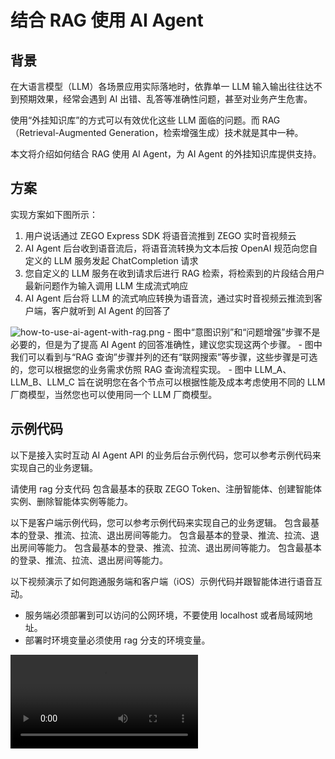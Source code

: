 # 结合 RAG 使用 AI Agent

## 背景

在大语言模型（LLM）各场景应用实际落地时，依靠单一 LLM 输入输出往往达不到预期效果，经常会遇到 AI 出错、乱答等准确性问题，甚至对业务产生危害。

使用“外挂知识库”的方式可以有效优化这些 LLM 面临的问题。而 RAG（Retrieval-Augmented Generation，检索增强生成）技术就是其中一种。

本文将介绍如何结合 RAG 使用 AI Agent，为 AI Agent 的外挂知识库提供支持。

## 方案

实现方案如下图所示：
1. 用户说话通过 ZEGO Express SDK 将语音流推到 ZEGO 实时音视频云
2. AI Agent 后台收到语音流后，将语音流转换为文本后按 OpenAI 规范向您自定义的 LLM 服务发起 ChatCompletion 请求
3. 您自定义的 LLM 服务在收到请求后进行 RAG 检索，将检索到的片段结合用户最新问题作为输入调用 LLM 生成流式响应
4. AI Agent 后台将 LLM 的流式响应转换为语音流，通过实时音视频云推流到客户端，客户就听到 AI Agent 的回答了

<Frame width="512" height="auto" caption="">
  <img src="https://media-resource.spreading.io/docuo/workspace741/896bc39e2e65b82d5670b01b7c131c30/eb103c003d.png" alt="how-to-use-ai-agent-with-rag.png"/>
</Frame>

<Note title="说明">
- 图中“意图识别”和“问题增强”步骤不是必要的，但是为了提高 AI Agent 的回答准确性，建议您实现这两个步骤。
- 图中我们可以看到与“RAG 查询”步骤并列的还有“联网搜索”等步骤，这些步骤是可选的，您可以根据您的业务需求仿照 RAG 查询流程实现。
- 图中 LLM_A、LLM_B、LLM_C 旨在说明您在各个节点可以根据性能及成本考虑使用不同的 LLM 厂商模型，当然您也可以使用同一个 LLM 厂商模型。
</Note>

## 示例代码
以下是接入实时互动 AI Agent API 的业务后台示例代码，您可以参考示例代码来实现自己的业务逻辑。

<CardGroup cols={2}>
<Card title="业务后台示例代码（含 RAG 查询实现）"  href="https://github.com/ZEGOCLOUD/ai_agent_quick_start_server/tree/rag" target="_blank">
<Warning title="注意">请使用 rag 分支代码</Warning>
包含最基本的获取 ZEGO Token、注册智能体、创建智能体实例、删除智能体实例等能力。
</Card>
</CardGroup>

以下是客户端示例代码，您可以参考示例代码来实现自己的业务逻辑。
<CardGroup cols={2}>
<Card title="Android 客户端示例代码" href="https://github.com/ZEGOCLOUD/ai_agent_quick_start/tree/master/android" target="_blank">
包含最基本的登录、推流、拉流、退出房间等能力。
</Card>
<Card title="iOS 客户端示例代码" href="https://github.com/ZEGOCLOUD/ai_agent_quick_start/tree/master/ios" target="_blank">
包含最基本的登录、推流、拉流、退出房间等能力。
</Card>
<Card title="Web 客户端示例代码" href="https://github.com/ZEGOCLOUD/ai_agent_quick_start/tree/master/web" target="_blank">
包含最基本的登录、推流、拉流、退出房间等能力。
</Card>
<Card title="Flutter 客户端示例代码" href="https://github.com/ZEGOCLOUD/ai_agent_quick_start/tree/master/flutter" target="_blank">
包含最基本的登录、推流、拉流、退出房间等能力。
</Card>
</CardGroup>

以下视频演示了如何跑通服务端和客户端（iOS）示例代码并跟智能体进行语音互动。
<Warning title="注意">
- 服务端必须部署到可以访问的公网环境，不要使用 localhost 或者局域网地址。
- 部署时环境变量必须使用 rag 分支的环境变量。
</Warning>
<Video src="https://media-resource.spreading.io/docuo/workspace564/27e54a759d23575969552654cb45bf89/aaaa65c2d4.mp4" />


## 实现服务端功能

<Steps titleSite="h3">
<Step title="实现 RAG 查询" titleSize="h3">


要实现 RAG 查询我们有多种方案。以下是一些常见方案：
- [LangChain](https://js.langchain.com/docs/integrations/retrievers/)
- [LlamaIndex](https://www.llamaindex.ai/)
- [LightRAG](https://lightrag.github.io/)
- [RAGFlow](https://ragflow.io/)
- [阿里云百炼](https://www.aliyun.com/product/bailian)

本文以 RAGFlow 和 阿里云百炼为例介绍实现方式。


<Tabs>
<Tab title="阿里云百炼">
- 知识库使用指南请参考 [使用指南](https://bailian.console.aliyun.com/?spm=a2c4g.11186623.0.0.7ba312d5YW74o6&tab=doc#/doc/?type=app&url=2807740)。

<Steps titleSite="p">
<Step title="上传应用数据">
打开阿里云百炼控制台，切换到“应用->应用数据”。在“类目管理”中创建一个类目，然后点击导入数据选择文件上传导入到类目中。
</Step>
<Step title="创建知识库">
打开阿里云百炼控制台，切换到“应用->知识库”。点击“创建知识库”按钮，填写知识库名称后点击“下一步”。在选择数据时，选择上一步导入的文件。
</Step>
<Step title="实现 RAG 查询接口">
请参考 [阿里云百炼 API 指南](https://bailian.console.aliyun.com/?spm=5176.29619931.J_AHgvE-XDhTWrtotIBlDQQ.13.74cd521cb6A3jn&tab=doc#/doc/?type=app&url=2852772) 实现 RAG 查询接口。

<Accordion title="查询接口示例代码" defaultOpen="false">
示例代码环境变量说明：

- ALIBABA_CLOUD_ACCESS_KEY_ID: 参考 [如何创建 ACCESS_KEY 及 ACCESS_KEY_SECRET](https://help.aliyun.com/zh/ram/user-guide/create-an-accesskey-pair?spm=a2c4g.11186623.0.i2)
- ALIBABA_CLOUD_ACCESS_KEY_SECRET: 参考 [如何创建 ACCESS_KEY 及 ACCESS_KEY_SECRET](https://help.aliyun.com/zh/ram/user-guide/create-an-accesskey-pair?spm=a2c4g.11186623.0.i2)
- ALIBABA_CLOUD_SERVICE_ENDPOINT: 使用`bailian.cn-beijing.aliyuncs.com`
- ALIBABA_CLOUD_BAILIAN_WORKSPACE_ID: 参考 [如何获取阿里云百炼业务空间ID](https://bailian.console.aliyun.com/?spm=5176.29619931.J_AHgvE-XDhTWrtotIBlDQQ.13.74cd521cb6A3jn&tab=doc#/doc/?type=model&url=2587495)
- ALIBABA_CLOUD_BAILIAN_KB_INDEX_ID: 阿里云百炼控制台->应用->知识库->鼠标放置在知识库右侧的ID图标上->复制弹出的ID

```js
import * as bailian20231229 from '@alicloud/bailian20231229'
import * as OpenApi from '@alicloud/openapi-client'
import * as Util from '@alicloud/tea-util'

// 创建阿里云客户端的函数
const createClient = () => {
    const config = new OpenApi.Config({
        accessKeyId: process.env.ALIBABA_CLOUD_ACCESS_KEY_ID,
        accessKeySecret: process.env.ALIBABA_CLOUD_ACCESS_KEY_SECRET,
    })

    config.endpoint = process.env.ALIBABA_CLOUD_SERVICE_ENDPOINT

    return new bailian20231229.default(config)
}

// 添加返回类型定义
interface BailianResponse {
  kbContent: string;
  rawResponse: any; // 保留原始响应，以防其他地方需要使用
}

// 检索函数
export const retrieveFromBailian = async ({ query }: { query: string }): Promise<BailianResponse> => {
    const client = createClient()
    // !mark
    const retrieveRequest = new bailian20231229.RetrieveRequest({
        query,
        enableReranking: false,
        indexId: process.env.ALIBABA_CLOUD_BAILIAN_KB_INDEX_ID,
    })

    const runtime = new Util.RuntimeOptions({})
    const headers = {}

    console.log(">>>>>>>>>>>>>>>>>>> 开始检索：", query, "检索 <<<<<<<<<<<<<<<<");
    const result = await client.retrieveWithOptions(
        process.env.ALIBABA_CLOUD_BAILIAN_WORKSPACE_ID!,
        retrieveRequest,
        headers,
        runtime
    )
    console.log(">>>>>>>>>>>>>>>>>>> 检索结果：", result, "检索结果 <<<<<<<<<<<<<<<<");

    if (!result?.body?.success || !result?.body?.data?.nodes) {
        throw new Error('资料库查询失败');
    }

    // 处理资料库内容
    // !mark(1:4)
    const kbContent = result.body.data.nodes
        .slice(0, Number(process.env.KB_CHUNK_COUNT))
        .map((node: any) => `doc_name: ${node.metadata.doc_name}\ncontent: ${node.text}`)
        .join('\n\n');

    console.log(">>>>>>>>>>>>>>>>>>> 检索结果：", kbContent, "检索结果 <<<<<<<<<<<<<<<<");

    return {
        kbContent,
        rawResponse: result
    };
}
```
</Accordion>
</Step>
</Steps>
</Tab>

<Tab title="RAGFlow">
<Steps titleSite="p">
<Step title="部署 RAGFlow">

请参考 [RAGFlow 部署文档](https://ragflow.io/docs/dev/#start-up-the-server) 部署 RAGFlow。

<Warning title="注意">请不要直接使用 [RAGFlow Demo](https://demo.ragflow.io/) 创建数据库并通过API请求。因为 RAGFlow Demo 的接口已限制访问会导致查询失败。</Warning>
</Step>
<Step title="创建知识库">
请参考 [RAGFlow 创建知识库文档](https://ragflow.io/docs/dev/#create-your-first-knowledge-base) 创建知识库。
</Step>
<Step title="实现 RAG 查询接口">
请参考 [RAGFlow Retrieve chunks](https://ragflow.io/docs/dev/http_api_reference#retrieve-chunks) 接口说明文档实现 RAG 查询接口。
<Accordion title="查询接口示例代码" defaultOpen="false">
示例代码环境变量说明：

- RAGFLOW_KB_DATASET_ID: 点击进入知识库后，URL 后的请求参数id值即为知识库ID。
- RAGFLOW_API_ENDPOINT: 点击右上角切换到系统设置页面->API->API 服务器
- RAGFLOW_API_KEY: 点击右上角切换到系统设置页面->API->点击“API KEY”按钮->创建新密钥

```js
export async function retrieveFromRagflow({
    question,
    dataset_ids = [process.env.RAGFLOW_KB_DATASET_ID!],
    document_ids = [],
    page = 1,
    page_size = 100,
    similarity_threshold = 0.2,
    vector_similarity_weight = 0.3,
    top_k = 1024,
    rerank_id,
    keyword = true,
    highlight = false,
}: RetrieveParams): Promise<RagFlowResponse> {
    // 检查必要的环境变量
    if (!process.env.RAGFLOW_API_KEY || !process.env.RAGFLOW_API_ENDPOINT) {
        throw new Error('缺少必要的RAGFlow配置信息');
    }

    // 检查必要的参数
    if (!dataset_ids?.length && !document_ids?.length) {
        throw new Error('dataset_ids 或 document_ids 至少需要提供一个');
    }

    // 构建请求体
    const requestBody = {
        question,
        dataset_ids,
        document_ids,
        page,
        page_size,
        similarity_threshold,
        vector_similarity_weight,
        top_k,
        rerank_id,
        keyword,
        highlight,
    };

    try {
        // 使用官方文档中的正确端点格式
        // !mark
        const response = await fetch(`${process.env.RAGFLOW_API_ENDPOINT}/api/v1/retrieval`, {
            method: 'POST',
            headers: {
                'Content-Type': 'application/json',
                'Authorization': `Bearer ${process.env.RAGFLOW_API_KEY}`,
            },
            body: JSON.stringify(requestBody),
        });

        if (!response.ok) {
            const errorData = await response.text();
            throw new Error(`RAGFlow API 错误: ${response.status} ${response.statusText}, 详细信息: ${errorData}`);
        }

        const data: RagFlowRetrievalResponse = await response.json();


        // 处理检索结果，将其转换为拼接好的文本
        let kbContent = '';
        // 返回的 chunk 可能会很多，所以需要限制一下返回的 chunk 数量
        let kbCount = 0;

        // !mark(1:6)
        for (const chunk of data.data.chunks) {
            if (kbCount < Number(process.env.KB_CHUNK_COUNT)) {
                kbContent += `doc_name: ${chunk.document_keyword}\ncontent: ${chunk.content}\n\n`;
                kbCount += 1;
            }
        }

        return {
            kbContent,
            rawResponse: data
        };

    } catch (error) {
        console.error('RAGFlow检索失败:', error);
        throw error;
    }
}
```
</Accordion>
</Step>
</Steps>
</Tab>

</Tabs>

</Step>
<Step title="实现自定义 LLM" titleSize="h3">
创建符合 OpenAI API 协议的接口。

<Tabs>
<Tab title="接口关键点说明">
提供一个兼容 [platform.openai.com](https://platform.openai.com/docs/api-reference/chat) 的 `chat/completions` 接口。关键点如下：

- 接口路径：可以被 AI Agent 调用的 Url，例如 `https://your-custom-llm-service/chat/completions`。
- 请求格式：接受兼容 OpenAI 协议的请求头和请求体。
- 响应格式：返回与 OpenAI 协议兼容、且符合 SSE 规范的流式响应数据。


<Accordion title="AI Agent 后台向 chat/completions 接口发起请求的请求体示例" defaultOpen="false">
```json
{
    "model": "your model name", // 对应 LLM.Model 参数
    "temperature": 1, // 对应 LLM.Temperature 参数
    "top_p": 0.7, // 对应 LLM.TopP 参数
    "max_tokens": 16384, // 对应 LLM.Params.max_tokens 参数
    "messages":[
        {
            "role": "system",
            "content": "请根据用户提供的知识库内容用友好的语气回答用户问题，如果用户的问题不在知识库中，请礼貌的告诉用户我们没有相关的知识库内容。" // 对应 LLM.SystemPrompt 参数
        },
        ... // 其他消息
    ],
    ... // 其他参数
    // 如果 LLM.AddAgentInfo 参数为 true，则会包含 agent_info 信息
    "agent_info": {
        "room_id": "所在roomid",
        "agent_instance_id" : "智能体实例 id",
        "agent_user_id" : "智能体的user id",
        "user_id": "用户的user id",
        "round_id": 1, //轮次id
        "time_stamp": 193243200 //毫秒级别时间戳
    }
}
```
</Accordion>

<Accordion title="Chat Completion 流式响应对象块示例" defaultOpen="false">
```json
data: {"id":"d7ae7c4a-1524-4fe5-9d58-e4d59b89d8f0","object":"chat.completion.chunk","created":1709899323,"model":"step-1-8k","choices":[{"index":0,"delta":{"role":"","content":"您"},"finish_reason":""}],"usage":{"prompt_tokens":83,"completion_tokens":1,"total_tokens":84}}
data: {"id":"d7ae7c4a-1524-4fe5-9d58-e4d59b89d8f0","object":"chat.completion.chunk","created":1709899323,"model":"step-1-8k","choices":[{"index":0,"delta":{"role":"","content":"好"},"finish_reason":""}],"usage":{"prompt_tokens":83,"completion_tokens":2,"total_tokens":85}}
data: {"id":"d7ae7c4a-1524-4fe5-9d58-e4d59b89d8f0","object":"chat.completion.chunk","created":1709899323,"model":"step-1-8k","choices":[{"index":0,"delta":{"role":"","content":"！"},"finish_reason":""}],"usage":{"prompt_tokens":83,"completion_tokens":3,"total_tokens":86}}
data: {"id":"d7ae7c4a-1524-4fe5-9d58-e4d59b89d8f0","object":"chat.completion.chunk","created":1709899323,"model":"step-1-8k","choices":[{"index":0,"delta":{"role":"","content":"即"},"finish_reason":""}],"usage":{"prompt_tokens":83,"completion_tokens":4,"total_tokens":87}}
data: {"id":"d7ae7c4a-1524-4fe5-9d58-e4d59b89d8f0","object":"chat.completion.chunk","created":1709899323,"model":"step-1-8k","choices":[{"index":0,"delta":{"role":"","content":"构"},"finish_reason":""}],"usage":{"prompt_tokens":83,"completion_tokens":5,"total_tokens":88}}
...
data: {"id":"d7ae7c4a-1524-4fe5-9d58-e4d59b89d8f0","object":"chat.completion.chunk","created":1709899323,"model":"step-1-8k","choices":[{"index":0,"delta":{"role":"","content":"更多的"},"finish_reason":""}],"usage":{"prompt_tokens":83,"completion_tokens":147,"total_tokens":230}}
data: {"id":"d7ae7c4a-1524-4fe5-9d58-e4d59b89d8f0","object":"chat.completion.chunk","created":1709899323,"model":"step-1-8k","choices":[{"index":0,"delta":{"role":"","content":"价值"},"finish_reason":""}],"usage":{"prompt_tokens":83,"completion_tokens":148,"total_tokens":231}}
data: {"id":"d7ae7c4a-1524-4fe5-9d58-e4d59b89d8f0","object":"chat.completion.chunk","created":1709899323,"model":"step-1-8k","choices":[{"index":0,"delta":{"role":"","content":"。"},"finish_reason":""}],"usage":{"prompt_tokens":83,"completion_tokens":149,"total_tokens":232}}
data: {"id":"d7ae7c4a-1524-4fe5-9d58-e4d59b89d8f0","object":"chat.completion.chunk","created":1709899323,"model":"step-1-8k","choices":[{"index":0,"delta":{"role":"","content":""},"finish_reason":""}],"usage":{"prompt_tokens":83,"completion_tokens":150,"total_tokens":233}}
data: {"id":"d7ae7c4a-1524-4fe5-9d58-e4d59b89d8f0","object":"chat.completion.chunk","created":1709899323,"model":"step-1-8k","choices":[{"index":0,"delta":{"role":"","content":""},"finish_reason":"stop"}],"usage":{"prompt_tokens":83,"completion_tokens":150,"total_tokens":233}}
data: [DONE]
```
</Accordion>
<Warning title="注意">
自定义 LLM 流式数据格式注意事项如下：
- 每条数据必须以 `data: ` 开头（注意冒号后有空格）。
- 每条数据为单独一行或者行尾有换行符。
- 最后一个有效数据必须包含 `"finish_reason":"stop"`。
- 最后必须发送一条结束数据：`data: [DONE]`。

如果格式不正确可能会导致智能体不输出或者输出不完整。
</Warning>
</Tab>
<Tab title="接口实现流程及示例">
<Steps titleSite="p">
<Step title="解析请求参数">
解析请求参数并获取必要信息。
```js
export async function POST(request: NextRequest) {
    try {
        // !mark
        const requestData: ChatCompletionCreateParams = await request.json();
        console.log("requestData", requestData);
        // 检查必需字段
        if (!requestData.messages || requestData.messages.length === 0) {
            return NextResponse.json(
                { error: 'Messages are required' },
                { status: 400 }
            );
        }
        // 读取最新一条 User Message（最新的在数组最后）
        // AIAgent 在向你的接口发起请求时，会带上 Messages 参数。这个参数也包括 SystemPrompt。
        // !mark
        const latestUserMessage = [...requestData.messages].reverse().find(message => message.role === 'user');

        // ... 其他代码
    } catch (error) {
        // ... 其他代码
    }
}
```
</Step>
<Step title="查询知识库">
根据最新一条 User Message 查询知识库。
```js
let kbContent = "";
// 调用知识库查询接口，获取知识库查询结果
if (process.env.KB_TYPE === "ragflow") {
    console.log("调用 Ragflow 知识库查询接口");
    // !mark
    const ragflowResponse = await retrieveFromRagflow({
        question: latestUserMessage?.content as string,
    });
    kbContent = ragflowResponse.kbContent;
} else if (process.env.KB_TYPE === "bailian") {
    console.log("调用 Bailian 知识库查询接口");
    // !mark
    const bailianResponse = await retrieveFromBailian({ query: latestUserMessage?.content as string });
    kbContent = bailianResponse.kbContent;
}
```
<Note title="小提示">
通常在查询知识库之前会配合意图识别和问题增强提高回答质量。
- 意图识别：识别用户意图，如果不需要查询知识库的则直接回答用户问题，否则继续。比如：用户说“你好”。
- 问题增强：根据历史对话及预设条件，对用户最新的问题进行补充增强。比如：用户问“2024年呢？”，则增强为“2024年公司净利润是多少？”。
</Note>
</Step>
<Step title="将用户最新问题及知识库片段合并后调用 LLM 进行回答">

<Note title="小提示">部分厂商的模型提供上下文硬盘缓存能力，所以计算价格时有缓存的计价会便宜很多。保持 SystemPrompt 不变，只替换 User Message 可有效提升缓存命中概率从而降低成本并且缩短推理时间。</Note>
```js
// !mark(1:4)
requestData.messages[requestData.messages.length - 1] = {
    role: 'user',
    content: `${latestUserMessage?.content}\n以下是知识库查询结果:\n${kbContent}`,
};
// 调用 LLM 进行回答（使用 OpenAI 的 SDK）
// LLM_BASE_URL_REAL 是真实 LLM 服务的 URL
const openai = new OpenAI({
    apiKey: apiKey,
    baseURL: process.env.LLM_BASE_URL_REAL
});
// 处理流式响应
const completion = await openai.chat.completions.create({
    model: model,
    stream: true,
    messages: requestData.messages
});
console.log("completion created successfully");
// 创建流式响应
const stream = new TransformStream();
const writer = stream.writable.getWriter();
const encoder = new TextEncoder();
for await (const chunk of completion) {
    // 注意⚠️：AIAgent 要求最后一个有效数据必须包含 "finish_reason":"stop"且最后必须发送一条结束数据：data: [DONE]，如果不发送可能会导致智能体不回答或者回答不完整。
    // 某些模型不会在流式响应中返回 finish_reason，这种情况需要自己根据修改一下chunk内容再传回给 AIAgent。
    const ssePart = `data: ${JSON.stringify(chunk)}\n`;
    // 持续写入流式响应数据，直到流式数据结束
    // !mark
    writer.write(encoder.encode(ssePart));
}
// 发送结束标记
// !mark
writer.write(encoder.encode('data: [DONE]\n\n'));
writer.close();
```
</Step>
</Steps>
<Accordion title="chat/completions 接口的完整示例代码" defaultOpen="false">
<CodeGroup>
```json title="Node.js(Next.js)"
import { NextResponse } from 'next/server';
import type { NextRequest } from 'next/server';
import { retrieveFromRagflow } from '@/lib/rag/ragflow';
import OpenAI from 'openai';
import type { ChatCompletionCreateParams } from 'openai/resources/chat';
import { retrieveFromBailian } from '@/lib/rag/bailian';


export async function POST(request: NextRequest) {
    // 认证检查
    const authHeader = request.headers.get('authorization');
    if (!authHeader || !authHeader.startsWith('Bearer ')) {
        return NextResponse.json(
            { error: 'Unauthorized' },
            { status: 401 }
        );
    }

    try {
        const requestData: ChatCompletionCreateParams = await request.json();
        console.log("requestData", requestData);
        console.log("requestData", JSON.stringify(requestData));

        // 读取API密钥，即在使用以下方式请求时带上的 apiKey 的值。AIAgent 服务端也使用以下方式请求。
        // const openai = new OpenAI({
        //     apiKey: "xxx",
        //     baseURL: "xxx"
        // });
        // 您在读取到 apiKey 后，可以做必要的业务校验。它不一定是 LLM 的 apiKey，因为是透传的，所以你可以传任意内容。
        // !mark
        const apiKey = authHeader.split(' ')[1];

        // 检查必需字段
        if (!requestData.messages || requestData.messages.length === 0) {
            return NextResponse.json(
                { error: 'Messages are required' },
                { status: 400 }
            );
        }

        // 检查是否要求流式响应
        if (requestData.stream) {
            // 读取 Model
            // 由于在注册 AIAgent 或者创建 AIAgent 实例时，会传入固定的 Model 所以 这里可以传一个普通给 LLM 的 Model。
            // 同时你也可以通过这个值传递一些额外的业务信息。比如 这个 Model 实际是业务标志，标识是直播/语聊房等等。
            // !mark
            const model = requestData.model;

            // 读取 SystemPrompt
            // 由于在注册 AIAgent 或者创建 AIAgent 实例时，会传入固定的 SystemPrompt 所以 这里可以传一个普通给 LLM 的 SystemPrompt。
            // 同时你也可以通过这个值传递一些额外的业务信息。比如带上用户的信息、等级、偏好等等。然后依此再调用 LLM 时针对性的修改实际给 LLM 的 SystemPrompt。
            // !mark
            const systemMessage = requestData.messages.find(message => message.role === 'system');

            // 读取最新一条 User Message（最新的在数组最后）
            // AIAgent 在向你的接口发起请求时，会带上 Messages 参数。这个参数也包括 SystemPrompt。
            // !mark
            const latestUserMessage = [...requestData.messages].reverse().find(message => message.role === 'user');

            // 读取其他符合 OpenAI 协议的 LLM 参数类似，这里不再赘述。

            // 创建流式响应
            // !mark(1:3)
            const stream = new TransformStream();
            const writer = stream.writable.getWriter();
            const encoder = new TextEncoder();
            try {
                let kbContent = "";
                // 调用知识库查询接口，获取知识库查询结果
                // !mark(1:11)
                if (process.env.KB_TYPE === "ragflow") {
                    console.log("调用 Ragflow 知识库查询接口");
                    const ragflowResponse = await retrieveFromRagflow({
                        question: latestUserMessage?.content as string,
                    });
                    kbContent = ragflowResponse.kbContent;
                } else if (process.env.KB_TYPE === "bailian") {
                    console.log("调用 Bailian 知识库查询接口");
                    const bailianResponse = await retrieveFromBailian({ query: latestUserMessage?.content as string });
                    kbContent = bailianResponse.kbContent;
                }

                // 将用户最新一条 User Message 和知识库查询结果进行合并，在替换 messages 数组最后一个元素，然后调用 LLM 进行回答
                // 小提示🔔：部分厂商的模型是提供上下文硬盘缓存的，所以计算价格时有缓存的计价会便宜很多。保持 SystemPrompt 不变，只替换 User Message 可有效提升缓存命中概率从而降低成本并且缩短推理时间。
                // !mark(1:4)
                requestData.messages[requestData.messages.length - 1] = {
                    role: 'user',
                    content: `${latestUserMessage?.content}\n以下是知识库查询结果:\n${kbContent}`,
                };

                // 调用 LLM 进行回答（使用 OpenAI 的 SDK）
                const openai = new OpenAI({
                    apiKey: apiKey,
                    baseURL: process.env.LLM_BASE_URL_REAL
                });
                // 处理流式响应
                const completion = await openai.chat.completions.create({
                    model: model,
                    stream: true,
                    messages: requestData.messages
                });
                console.log("completion created successfully");
                for await (const chunk of completion) {
                    // 注意⚠️：AIAgent 要求最后一个有效数据必须包含 "finish_reason":"stop"且最后必须发送一条结束数据：data: [DONE]，如果不发送可能会导致智能体不回答或者回答不完整。
                    // 某些模型不会在流式响应中返回 finish_reason，这种情况需要自己根据修改一下chunk内容再传回给 AIAgent。
                    const ssePart = `data: ${JSON.stringify(chunk)}\n`;
                    // 持续写入流式响应数据，直到流式数据结束
                    // !mark
                    writer.write(encoder.encode(ssePart));
                }

            } catch (error) {
                console.error('Stream processing error:', error);
            } finally {
                // 发送结束标记
                // !mark
                writer.write(encoder.encode('data: [DONE]\n\n'));
                writer.close();
                console.log("writer closed");
            }


            return new Response(stream.readable, {
                headers: {
                    'Content-Type': 'text/event-stream',
                    'Cache-Control': 'no-cache',
                    'Connection': 'keep-alive',
                    'Access-Control-Allow-Origin': '*',
                },
            });
        } else {
            // AIAgent 不支持非流式响应，直接返回错误码
            return NextResponse.json(
                { error: 'Streaming is required' },
                { status: 400 }
            );
        }
    } catch (error) {
        console.error('Error processing request:', error);
        return NextResponse.json(
            { error: 'Internal server error' },
            { status: 500 }
        );
    }
}

// 添加OPTIONS方法支持CORS预检
export async function OPTIONS() {
    return NextResponse.json({}, {
        headers: {
            'Access-Control-Allow-Origin': '*',
            'Access-Control-Allow-Methods': 'POST, OPTIONS',
            'Access-Control-Allow-Headers': 'Content-Type, Authorization',
        },
    });
}
```

```json filename
secondCodeBlock();
```
</CodeGroup>
</Accordion>
</Tab>

</Tabs>

</Step>
<Step title="注册智能体并使用自定义 LLM" titleSize="h3">

在注册智能体（[RegisterAgent](./../api-reference/agent-configuration-management/register-agent.mdx)）时，设置使用自定义 LLM URL，并在 `SystemPrompt` 中要求 LLM 根据知识库内容回答用户问题。

```javascript 注册智能体调用示例
// 请将以下示例中的 LLM 和 TTS 的 ApiKey、appid、token 等鉴权参数换成你实际的鉴权参数。
async registerAgent(agentId: string, agentName: string) {
    // 请求接口：https://aigc-aiagent-api.zegotech.cn?Action=RegisterAgent
    const action = 'RegisterAgent';
    // !mark(4:9)
    const body = {
        AgentId: agentId,
        Name: agentName,
        LLM: {
            Url: "https://your-custom-llm-service/chat/completions",
            ApiKey: "your_api_key",
            Model: "your_model",
            SystemPrompt: "请根据用户提供的知识库内容用友好的语气回答用户问题，如果用户的问题不在知识库中，请礼貌的告诉用户我们没有相关的知识库内容。"
        },
        TTS: {
            Vendor: "ByteDance",
            Params: {
                "app": {
                    "appid": "zego_test",
                    "token": "zego_test",
                    "cluster": "volcano_tts"
                },
                "audio": {
                    "voice_type": "zh_female_wanwanxiaohe_moon_bigtts"
                }
            }
        }
    };
    // sendRequest 方法封装了请求的 URL 和公共参数。详情参考：https://doc-zh.zego.im/aiagent-server/api-reference/accessing-server-apis
    return this.sendRequest<any>(action, body);
}
```

</Step>
<Step title="创建智能体实例" titleSize="h3">

使用已注册的智能体为模板 [创建多个智能体实例](./api-reference/agent-instance-management/create-agent-instance.mdx) 加入不同房间与不同用户进行实时互动。创建智能体实例后，智能体实例会自动登录房间并推流，同时也会拉真实用户的流。

创建智能体实例成功后，真实用户在客户端监听流变化事件并拉流就可以与智能体进行实时互动了。

<Warning title="注意">默认情况下一个账号下最多同时存在 10 个智能体实例，超过限制后创建智能体实例会失败，如需调整请联系 ZEGO 商务。</Warning>

以下是调用创建智能体实例接口的示例：

```javascript Server(NodeJS)
async createAgentInstance(agentId: string, userId: string, rtcInfo: RtcInfo, messages?: any[]) {
    // 请求接口：https://aigc-aiagent-api.zegotech.cn?Action=CreateAgentInstance
    const action = 'CreateAgentInstance';
    const body = {
        AgentId: agentId,
        UserId: userId,
        RTC: rtcInfo,
        MessageHistory: {
            SyncMode: 1, // Change to 0 to use history messages from ZIM
            Messages: messages && messages.length > 0 ? messages : [],
            WindowSize: 10
        }
    };
    // sendRequest 方法封装了请求的 URL 和公共参数。详情参考：https://doc-zh.zego.im/aiagent-server/api-reference/accessing-server-apis
    const result = await this.sendRequest<any>(action, body);
    console.log("create agent instance result", result);
    // 在客户端要保存返回的 AgentInstanceId ，用于后续删除智能体实例。
    return result.AgentInstanceId;
}
```

完成这一步骤后，您已经成功创建了一个智能体实例。集成客户端后可与该智能体实例进行语音互动。

</Step>
</Steps>


## 实现客户端功能

请参考以下文档完成客户端的集成开发：

<CardGroup cols={2}>
<Card title="Android" href="/aiagent-android/quick-start" target="_blank">
快速开始
</Card>
<Card title="iOS"  href="/aiagent-ios/quick-start" target="_blank">
快速开始
</Card>
<Card title="Web"  href="/aiagent-web/quick-start" target="_blank">
快速开始
</Card>
<Card title="Flutter"  href="/aiagent-flutter/quick-start" target="_blank">
快速开始
</Card>
</CardGroup>

恭喜您🎉！完成这一步骤后，您已经成功集成客户端 SDK 并可以与智能体实例进行实时语音互动了。您可以用语音问智能体任何问题，智能体都会在**查询知识库**后回答您的问题！
